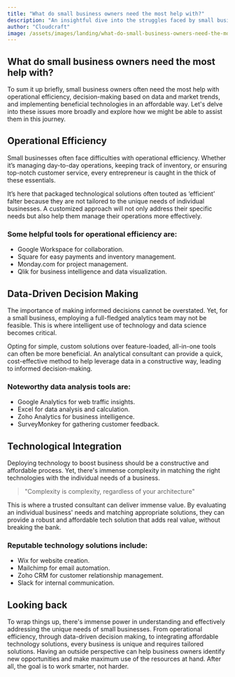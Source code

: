 ```yaml
---
title: "What do small business owners need the most help with?"
description: "An insightful dive into the struggles faced by small business owners and how personalized solutions can make a huge difference."
author: "Cloudcraft"
image: /assets/images/landing/what-do-small-business-owners-need-the-most-help-with.jpg
---
```


## What do small business owners need the most help with?

To sum it up briefly, small business owners often need the most help with operational efficiency, decision-making based on data and market trends, and implementing beneficial technologies in an affordable way. Let's delve into these issues more broadly and explore how we might be able to assist them in this journey.

<ServicesBlurb />

## Operational Efficiency

Small businesses often face difficulties with operational efficiency. Whether it’s managing day-to-day operations, keeping track of inventory, or ensuring top-notch customer service, every entrepreneur is caught in the thick of these essentials.

It’s here that packaged technological solutions often touted as ‘efficient’ falter because they are not tailored to the unique needs of individual businesses. A customized approach will not only address their specific needs but also help them manage their operations more effectively.

### Some helpful tools for operational efficiency are:

 * Google Workspace for collaboration.
 * Square for easy payments and inventory management.
 * Monday.com for project management.
 * Qlik for business intelligence and data visualization.

## Data-Driven Decision Making

The importance of making informed decisions cannot be overstated. Yet, for a small business, employing a full-fledged analytics team may not be feasible. This is where intelligent use of technology and data science becomes critical.

Opting for simple, custom solutions over feature-loaded, all-in-one tools can often be more beneficial. An analytical consultant can provide a quick, cost-effective method to help leverage data in a constructive way, leading to informed decision-making.

### Noteworthy data analysis tools are:

 * Google Analytics for web traffic insights.
 * Excel for data analysis and calculation.
 * Zoho Analytics for business intelligence.
 * SurveyMonkey for gathering customer feedback.

<GetStartedBlurb />

## Technological Integration

Deploying technology to boost business should be a constructive and affordable process. Yet, there's immense complexity in matching the right technologies with the individual needs of a business.

<blockquote>"Complexity is complexity, regardless of your architecture"</blockquote>

This is where a trusted consultant can deliver immense value. By evaluating an individual business' needs and matching appropriate solutions, they can provide a robust and affordable tech solution that adds real value, without breaking the bank.

### Reputable technology solutions include:

 * Wix for website creation.
 * Mailchimp for email automation.
 * Zoho CRM for customer relationship management.
 * Slack for internal communication.

## Looking back

To wrap things up, there's immense power in understanding and effectively addressing the unique needs of small businesses. From operational efficiency, through data-driven decision making, to integrating affordable technology solutions, every business is unique and requires tailored solutions. Having an outside perspective can help business owners identify new opportunities and make maximum use of the resources at hand. After all, the goal is to work smarter, not harder.